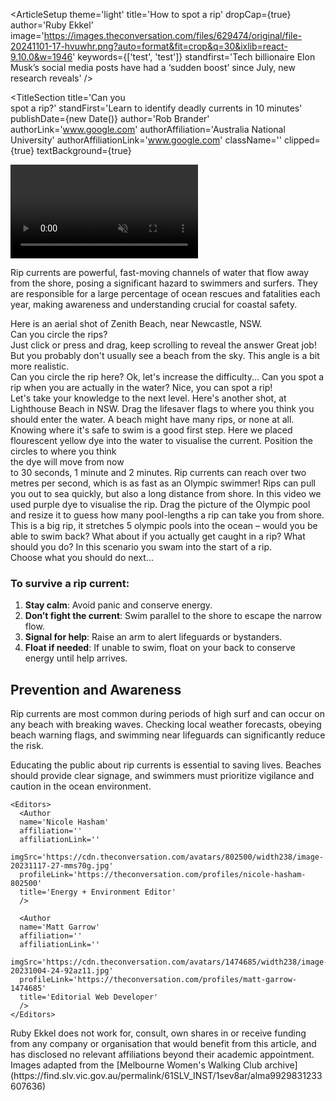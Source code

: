 
<ArticleSetup
  theme='light'
  title='How to spot a rip'
  dropCap={true}
  author='Ruby Ekkel'
  image='https://images.theconversation.com/files/629474/original/file-20241101-17-hvuwhr.png?auto=format&fit=crop&q=30&ixlib=react-9.10.0&w=1946'
  keywords={['test', 'test']}
  standfirst='Tech billionaire Elon Musk’s social media posts have had a ‘sudden boost’ since July, new research reveals'
/>

<TitleSection
  title='Can you <br/> spot a rip?'
  standFirst='Learn to identify deadly currents in 10 minutes'
  publishDate={new Date()}
  author='Rob Brander'
  authorLink='www.google.com'
  authorAffiliation='Australia National University'
  authorAffiliationLink='www.google.com'
  className=''
  clipped={true}
  textBackground={true}
>
  <video
    id='title_video'
    playsInline
    muted
    autoPlay
    loop
    src='titleVideo.webm'
    className='h-full w-full object-cover object-bottom'
  />
</TitleSection>

Rip currents are powerful, fast-moving channels of water that flow away from the shore, posing a significant hazard to swimmers and surfers. They are responsible for a large percentage of ocean rescues and fatalities each year, making awareness and understanding crucial for coastal safety.

<ScrollSection pinType='pin_clipped' className='my-12'>
  <ScrollBackground>
  <Picture
      src='https://images.theconversation.com/files/634718/original/file-20241127-15-5rghif.jpg'
      loading='eager'
      className='full_screen_media make_visible grid'
      imgClassName=' aspect-[4/3]'
      caption=''
      source=''
      sourceLink=''
      alt='Zenith Beach near Newcastle, NSW'
      focalPoint={{
        mobile: { x: 0.5, y: 0.5 },
        tablet: { x: 0.5, y: 0.5 },
        tabletLandscape: { x: 0.5, y: 0.5 },
        laptop: { x: 0.5, y: 0.5 },
        desktop: { x: 0.5, y: 0.5 }
      }}
    />
    <div className='full_screen_media content-center bg-neutral-50'>
      <QuizOne />
    </div>
    <div className='full_screen_media content-center bg-neutral-50'>
      <QuizTwo />
    </div>
    <div className='full_screen_media content-center bg-neutral-50'>
      <QuizThree />
    </div>
    <Picture
      src='https://images.theconversation.com/files/634719/original/file-20241127-15-e3i137.jpg'
      loading='eager'
      className='full_screen_media  grid'
      imgClassName=' aspect-[4/3]'
      caption=''
      source=''
      sourceLink=''
      alt='Zenith Beach near Newcastle, NSW'
      focalPoint={{
        mobile: { x: 0.5, y: 0.5 },
        tablet: { x: 0.5, y: 0.5 },
        tabletLandscape: { x: 0.5, y: 0.5 },
        laptop: { x: 0.5, y: 0.5 },
        desktop: { x: 0.5, y: 0.5 }
      }}
    />
    <div className='full_screen_media content-center bg-neutral-50'>
      <QuizFour />
    </div>
    <div className='full_screen_media content-center bg-neutral-50'>
      <QuizFive />
    </div>
    <div className='full_screen_media content-center bg-neutral-50'>
      <QuizSix />
    </div>
    <div className='full_screen_media content-center bg-neutral-50'>
      <QuizSeven />
    </div>
  </ScrollBackground>
  <ScrollForeground>
    <ScrollTextChapter className='mt-[20vh]' position='center' id={'quiz1-step'}>
      <div>
        <span>Here is an aerial shot of Zenith Beach, near Newcastle, NSW.</span>
      </div>
    </ScrollTextChapter>
    <ScrollTextChapter step='step' position='center'>
    Can you circle the rips? <br/>
    <span className='text-xs'>Just click or press and drag, keep scrolling to reveal the answer</span>
    </ScrollTextChapter>
    <ScrollTextChapter position='center' id={'quizOneAnswerStep'} className='answerStep'>
      <span id='quizOnAnswerSpan'>Great job!</span> But you probably don't usually see a beach from the sky.
    </ScrollTextChapter>
    <ScrollTextChapter step='step' position='center'>
      This angle is a bit more realistic. <br/>
      Can you circle the rip here?
    </ScrollTextChapter>
    <ScrollTextChapter position='center' id={'quizTwoAnswerStep'} className='answerStep'>
    Ok, let's increase the difficulty...
    </ScrollTextChapter>
    <ScrollTextChapter step='step' position='center'>
      Can you spot a rip when you are actually in the water?
    </ScrollTextChapter>
    <ScrollTextChapter position='center' id={'quizThreeAnswerStep'} className='answerStep'>
      Nice, you can spot a rip!<br/>
      Let's take your knowledge to the next level.
    </ScrollTextChapter>
    <ScrollTextChapter step='step' position='center' id={'quizFour-step'}>
      Here's another shot, at Lighthouse Beach in NSW.
    </ScrollTextChapter>
    <ScrollTextChapter step='step' position='center' >
      Drag the lifesaver flags to where you think you should enter the water.
    </ScrollTextChapter>
    <ScrollTextChapter position='center' id={'quizFourAnswerStep'} className='answerStep'>
      A beach might have many rips, or none at all.<br/>
      Knowing where it's safe to swim is a good first step.
    </ScrollTextChapter>
    <ScrollTextChapter step='step' position='center'>
      Here we placed flourescent yellow dye into the water to visualise the current.
    </ScrollTextChapter>
    <ScrollTextChapter position='center' id={'quizFive-step-2'}>
      Position the circles to where you think <br/>
      the dye will move from now <br/>
      to 30 seconds, 1 minute and 2 minutes.
    </ScrollTextChapter>
    <ScrollTextChapter position='center' id={'quizFiveAnswerStep'} className='answerStep'>
      Rip currents can reach over two metres per second, which is as fast as an Olympic swimmer!
    </ScrollTextChapter>
    <ScrollTextChapter step='step' position='center'>
      Rips can pull you out to sea quickly, but also a long distance from shore.
    </ScrollTextChapter>
    <ScrollTextChapter  position='center'>
      In this video we used purple dye to visualise the rip.
    </ScrollTextChapter>
    <ScrollTextChapter position='center' id={'quizSix-step'}>
      Drag the picture of the Olympic pool and resize it to guess how many pool-lengths a rip can take you from shore.
    </ScrollTextChapter>
    <ScrollTextChapter  position='center' id={'quizSixAnswerStep'} className='answerStep'>
    This is a big rip, it stretches 5 olympic pools into the ocean – would you be able to swim back?
    </ScrollTextChapter>
    <ScrollTextChapter step='step' position='center' >
      What about if you actually get caught in a rip? What should you do?
    </ScrollTextChapter>
    <ScrollTextChapter id={'quizSeven-step'} position='center' >
      In this scenario you swam into the start of a rip.<br/>
      Choose what you should do next...
    </ScrollTextChapter>
     <ScrollTextChapter  position='center' >
    </ScrollTextChapter>
  </ScrollForeground>
</ScrollSection>

### To survive a rip current:

1. **Stay calm**: Avoid panic and conserve energy.
2. **Don’t fight the current**: Swim parallel to the shore to escape the narrow flow.
3. **Signal for help**: Raise an arm to alert lifeguards or bystanders.
4. **Float if needed**: If unable to swim, float on your back to conserve energy until help arrives.

## Prevention and Awareness

Rip currents are most common during periods of high surf and can occur on any beach with breaking waves. Checking local weather forecasts, obeying beach warning flags, and swimming near lifeguards can significantly reduce the risk.

Educating the public about rip currents is essential to saving lives. Beaches should provide clear signage, and swimmers must prioritize vigilance and caution in the ocean environment.

<AuthorSection>
  <Editorial>
    <Authors>
      <Author
      name='Ruby Ekkel'
      affiliation='Australian National University'
      affiliationLink='https://theconversation.com/institutions/australian-national-university-877'
      imgSrc='https://cdn.theconversation.com/avatars/1493529/width238/file-20231204-29-c3vl5c.jpg'
      profileLink='https://theconversation.com/profiles/ruby-ekkel-1493529'
      title='PhD candidate'
      />
    </Authors>

    <Editors>
      <Author
      name='Nicole Hasham'
      affiliation=''
      affiliationLink=''
      imgSrc='https://cdn.theconversation.com/avatars/802500/width238/image-20231117-27-mms70g.jpg'
      profileLink='https://theconversation.com/profiles/nicole-hasham-802500'
      title='Energy + Environment Editor'
      />

      <Author
      name='Matt Garrow'
      affiliation=''
      affiliationLink=''
      imgSrc='https://cdn.theconversation.com/avatars/1474685/width238/image-20231004-24-92az11.jpg'
      profileLink='https://theconversation.com/profiles/matt-garrow-1474685'
      title='Editorial Web Developer'
      />
    </Editors>

  </Editorial>

<Disclosures>
  Ruby Ekkel does not work for, consult, own shares in or receive funding from any company or organisation that would
  benefit from this article, and has disclosed no relevant affiliations beyond their academic appointment.
</Disclosures>

  <Acknowledgements>
  Images adapted from the [Melbourne Women's Walking Club archive](https://find.slv.vic.gov.au/permalink/61SLV_INST/1sev8ar/alma9929831233607636)
  </Acknowledgements>
</AuthorSection>


